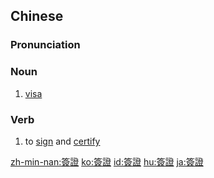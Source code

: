 {{also|签证}}
==Chinese==
{{zh-forms|s=签证}}

===Pronunciation===
{{zh-pron
|m=qiānzhèng
|c=cim1 zing3
|mn=chhiam-chèng
|cat=n,v
}}

===Noun===
{{zh-noun}}

# [[visa]]

===Verb===
{{zh-verb}}

# to [[sign]] and [[certify]]

{{zh-cat|Advanced}}

[[zh-min-nan:簽證]]
[[ko:簽證]]
[[id:簽證]]
[[hu:簽證]]
[[ja:簽證]]